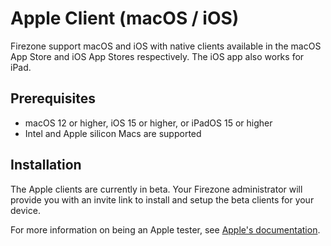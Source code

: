# Apple Client (macOS / iOS)

Firezone support macOS and iOS with native clients available in the macOS App
Store and iOS App Stores respectively. The iOS app also works for iPad.

## Prerequisites

- macOS 12 or higher, iOS 15 or higher, or iPadOS 15 or higher
- Intel and Apple silicon Macs are supported

## Installation

The Apple clients are currently in beta. Your Firezone administrator will
provide you with an invite link to install and setup the beta clients for your
device.

For more information on being an Apple tester, see
[Apple's documentation](https://testflight.apple.com/).
